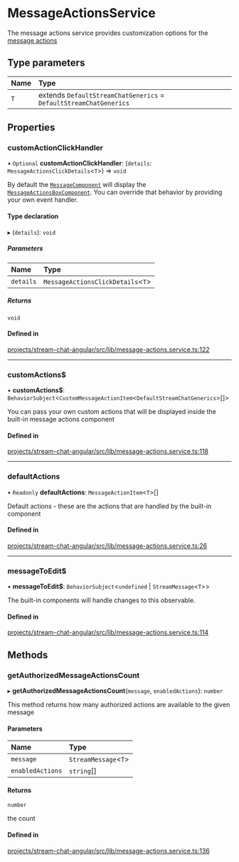 # MessageActionsService

The message actions service provides customization options for the [message actions](../../components/MessageActionsBoxComponent)

## Type parameters

| Name | Type |
| :------ | :------ |
| `T` | extends `DefaultStreamChatGenerics` = `DefaultStreamChatGenerics` |

## Properties

### customActionClickHandler

• `Optional` **customActionClickHandler**: (`details`: `MessageActionsClickDetails`\<`T`\>) => `void`

By default the [`MessageComponent`](../../components/MessageComponent) will display the [`MessageActionsBoxComponent`](../../components/MessageActionsBoxComponent). You can override that behavior by providing your own event handler.

#### Type declaration

▸ (`details`): `void`

##### Parameters

| Name | Type |
| :------ | :------ |
| `details` | `MessageActionsClickDetails`\<`T`\> |

##### Returns

`void`

#### Defined in

[projects/stream-chat-angular/src/lib/message-actions.service.ts:122](https://github.com/GetStream/stream-chat-angular/blob/db1be332b78236f056ef22d9ddc118638cd8e96b/projects/stream-chat-angular/src/lib/message-actions.service.ts#L122)

___

### customActions$

• **customActions$**: `BehaviorSubject`\<`CustomMessageActionItem`\<`DefaultStreamChatGenerics`\>[]\>

You can pass your own custom actions that will be displayed inside the built-in message actions component

#### Defined in

[projects/stream-chat-angular/src/lib/message-actions.service.ts:118](https://github.com/GetStream/stream-chat-angular/blob/db1be332b78236f056ef22d9ddc118638cd8e96b/projects/stream-chat-angular/src/lib/message-actions.service.ts#L118)

___

### defaultActions

• `Readonly` **defaultActions**: `MessageActionItem`\<`T`\>[]

Default actions - these are the actions that are handled by the built-in component

#### Defined in

[projects/stream-chat-angular/src/lib/message-actions.service.ts:26](https://github.com/GetStream/stream-chat-angular/blob/db1be332b78236f056ef22d9ddc118638cd8e96b/projects/stream-chat-angular/src/lib/message-actions.service.ts#L26)

___

### messageToEdit$

• **messageToEdit$**: `BehaviorSubject`\<`undefined` \| `StreamMessage`\<`T`\>\>

The built-in components will handle changes to this observable.

#### Defined in

[projects/stream-chat-angular/src/lib/message-actions.service.ts:114](https://github.com/GetStream/stream-chat-angular/blob/db1be332b78236f056ef22d9ddc118638cd8e96b/projects/stream-chat-angular/src/lib/message-actions.service.ts#L114)

## Methods

### getAuthorizedMessageActionsCount

▸ **getAuthorizedMessageActionsCount**(`message`, `enabledActions`): `number`

This method returns how many authorized actions are available to the given message

#### Parameters

| Name | Type |
| :------ | :------ |
| `message` | `StreamMessage`\<`T`\> |
| `enabledActions` | `string`[] |

#### Returns

`number`

the count

#### Defined in

[projects/stream-chat-angular/src/lib/message-actions.service.ts:136](https://github.com/GetStream/stream-chat-angular/blob/db1be332b78236f056ef22d9ddc118638cd8e96b/projects/stream-chat-angular/src/lib/message-actions.service.ts#L136)
